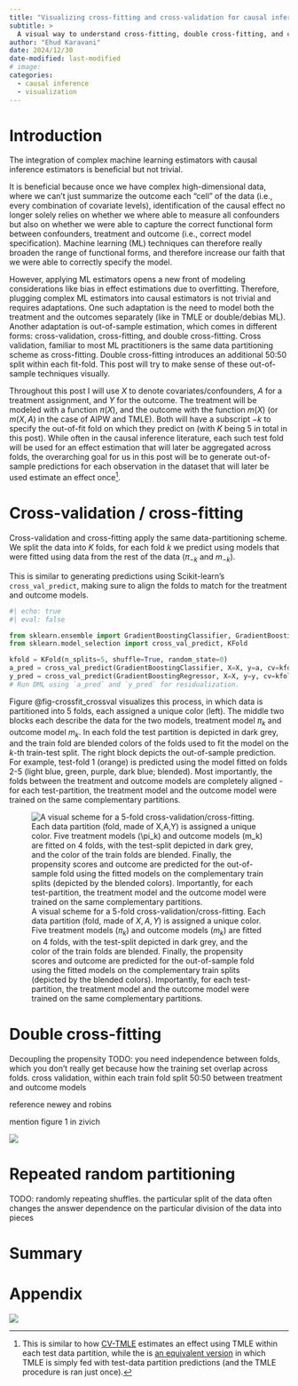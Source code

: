 ```yaml
---
title: "Visualizing cross-fitting and cross-validation for causal inference"
subtitle: > 
  A visual way to understand cross-fitting, double cross-fitting, and cross-validation and how to differentiate between them.
author: "Ehud Karavani"
date: 2024/12/30
date-modified: last-modified
# image: 
categories: 
  - causal inference
  - visualization
---
```


# Introduction
The integration of complex machine learning estimators with causal inference estimators is beneficial but not trivial.

It is beneficial because once we have complex high-dimensional data, where we can't just summarize the outcome each "cell" of the data (i.e., every combination of covariate levels), identification of the causal effect no longer solely relies on whether we where able to measure all confounders but also on whether we were able to capture the correct functional form between confounders, treatment and outcome (i.e., correct model specification). 
Machine learning (ML) techniques can therefore really broaden the range of functional forms, and therefore increase our faith that we were able to correctly specify the model. 

However, applying ML estimators opens a new front of modeling considerations like bias in effect estimations due to overfitting. 
Therefore, plugging complex ML estimators into causal estimators is not trivial and requires adaptations.
One such adaptation is the need to model both the treatment and the outcomes separately (like in TMLE or double/debias ML).
Another adaptation is out-of-sample estimation, which comes in different forms: cross-validation, cross-fitting, and double cross-fitting.
Cross validation, familiar to most ML practitioners is the same data partitioning scheme as cross-fitting.
Double cross-fitting introduces an additional 50:50 split within each fit-fold.
This post will try to make sense of these out-of-sample techniques visually.

Throughout this post I will use $X$ to denote covariates/confounders, $A$ for a treatment assignment, and $Y$ for the outcome. 
The treatment will be modeled with a function $\pi(X)$, and the outcome with the function $m(X)$ (or $m(X,A)$ in the case of AIPW and TMLE). 
Both will have a subscript $-k$ to specify the out-of-fit fold on which they predict on (with $K$ being 5 in total in this post).
While often in the causal inference literature, each such test fold will be used for an effect estimation that will later be aggregated across folds,
the overarching goal for us in this post will be to generate out-of-sample predictions for each observation in the dataset that will later be used estimate an effect once[^1].

[^1]: This is similar to how [CV-TMLE](https://biostats.bepress.com/ucbbiostat/paper273/) estimates an effect using TMLE within each test data partition, 
while the is [an equivalent version](https://arxiv.org/abs/1811.04573) in which TMLE is simply fed with test-data partition predictions (and the TMLE procedure is ran just once). 

# Cross-validation / cross-fitting
Cross-validation and cross-fitting apply the same data-partitioning scheme.
We split the data into $K$ folds, for each fold $k$ we predict using models that were fitted using data from the rest of the data ($\pi_{-k}$ and $m_{-k}$).

This is similar to generating predictions using Scikit-learn's `cross_val_predict`, making sure to align the folds to match for the treatment and outcome models.

```python
#| echo: true
#| eval: false

from sklearn.ensemble import GradientBoostingClassifier, GradientBoostingRegressor
from sklearn.model_selection import cross_val_predict, KFold

kfold = KFold(n_splits=5, shuffle=True, random_state=0)
a_pred = cross_val_predict(GradientBoostingClassifier, X=X, y=a, cv=kfold)
y_pred = cross_val_predict(GradientBoostingRegressor, X=X, y=y, cv=kfold)
# Run DML using `a_pred` and `y_pred` for residualization.
```

Figure @fig-crossfit_crossval visualizes this process, in which data is partitioned into 5 folds, each assigned a unique color (left).
The middle two blocks each describe the data for the two models, treatment model $\pi_k$ and outcome model $m_k$. 
In each fold the test partition is depicted in dark grey, and the train fold are blended colors of the folds used to fit the model on the $k$-th train-test split. 
The right block depicts the out-of-sample prediction. 
For example, test-fold 1 (orange) is predicted using the model fitted on folds 2-5 (light blue, green, purple, dark blue; blended). 
Most importantly, the folds between the treatment and outcome models are completely aligned - for each test-partition, the treatment model and the outcome model were trained on the same complementary partitions.

:::{.column-page}
![A visual scheme for a 5-fold cross-validation/cross-fitting. Each data partition (fold, made of $X,A,Y$) is assigned a unique color. Five treatment models ($\pi_k$) and outcome models ($m_k$) are fitted on 4 folds, with the test-split depicted in dark grey, and the color of the train folds are blended. Finally, the propensity scores and outcome are predicted for the out-of-sample fold using the fitted models on the complementary train splits (depicted by the blended colors). Importantly, for each test-partition, the treatment model and the outcome model were trained on the same complementary partitions.](crossfit-crossval.png){#fig-crossfit_crossval}
:::

# Double cross-fitting
Decoupling the propensity
TODO: you need independence between folds, which you don't really get because how the training set overlap across folds. 
cross validation, within each train fold split 50:50 between treatment and outcome models

reference newey and robins

mention figure 1 in zivich

:::{.column-page}

![](double_crossfit-1.png){#fig-double_crossfit}

:::

# Repeated random partitioning





TODO: randomly repeating shuffles. the particular split of the data often changes the answer dependence on the particular division of the data into pieces




# Summary



# Appendix {.appendix}

:::{.column-page}

![](double_crossfit-2.png){#fig-double_crossfit_compact}

:::